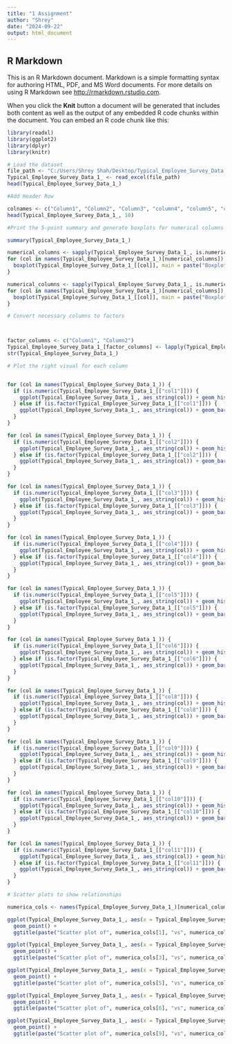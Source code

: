 ---
title: "1 Assignment"
author: "Shrey"
date: "2024-09-22"
output: html_document
---

## R Markdown

This is an R Markdown document. Markdown is a simple formatting syntax for authoring HTML, PDF, and MS Word documents. For more details on using R Markdown see <http://rmarkdown.rstudio.com>.

When you click the **Knit** button a document will be generated that includes both content as well as the output of any embedded R code chunks within the document. You can embed an R code chunk like this:

```{r}


library(readxl)
library(ggplot2)
library(dplyr)
library(knitr)

# Load the dataset
file_path <- "C:/Users/Shrey Shah/Desktop/Typical_Employee_Survey_Data (1).xlsx"
Typical_Employee_Survey_Data_1_ <- read_excel(file_path)
head(Typical_Employee_Survey_Data_1_)

#Add Header Row

colnames <- c("Column1", "Column2", "Column3", "column4", "column5", "column6", "column7", "column8", "column9", "column10", "column11" )
head(Typical_Employee_Survey_Data_1_, 10)

#Print the 5-point summary and generate boxplots for numerical columns

summary(Typical_Employee_Survey_Data_1_)

numerical_columns <- sapply(Typical_Employee_Survey_Data_1_, is.numeric)
for (col in names(Typical_Employee_Survey_Data_1_)[numerical_columns]) {
  boxplot(Typical_Employee_Survey_Data_1_[[col]], main = paste("Boxplot of", col), ylab = col)
}

numerical_columns <- sapply(Typical_Employee_Survey_Data_1_, is.numeric)
for (col in names(Typical_Employee_Survey_Data_1_)[numerical_columns]) {
  boxplot(Typical_Employee_Survey_Data_1_[[col]], main = paste("Boxplot of", col), ylab = col)
}

# Convert necessary columns to factors



factor_columns <- c("Column1", "Column2")  
Typical_Employee_Survey_Data_1_[factor_columns] <- lapply(Typical_Employee_Survey_Data_1_[factor_columns], as.factor)
str(Typical_Employee_Survey_Data_1_)

# Plot the right visual for each column


for (col in names(Typical_Employee_Survey_Data_1_)) {
  if (is.numeric(Typical_Employee_Survey_Data_1_[["col1"]])) {
    ggplot(Typical_Employee_Survey_Data_1_, aes_string(col)) + geom_histogram(binwidth = 10, fill = "blue") + ggtitle(paste("Histogram of", col))
  } else if (is.factor(Typical_Employee_Survey_Data_1_[["col1"]])) {
    ggplot(Typical_Employee_Survey_Data_1_, aes_string(col)) + geom_bar(fill = "green") + ggtitle(paste("Bar plot of", col))
  }
}

for (col in names(Typical_Employee_Survey_Data_1_)) {
  if (is.numeric(Typical_Employee_Survey_Data_1_[["col2"]])) {
    ggplot(Typical_Employee_Survey_Data_1_, aes_string(col)) + geom_histogram(binwidth = 10, fill = "blue") + ggtitle(paste("Histogram of", col))
  } else if (is.factor(Typical_Employee_Survey_Data_1_[["col2"]])) {
    ggplot(Typical_Employee_Survey_Data_1_, aes_string(col)) + geom_bar(fill = "green") + ggtitle(paste("Bar plot of", col))
  }
}

for (col in names(Typical_Employee_Survey_Data_1_)) {
  if (is.numeric(Typical_Employee_Survey_Data_1_[["col3"]])) {
    ggplot(Typical_Employee_Survey_Data_1_, aes_string(col)) + geom_histogram(binwidth = 10, fill = "blue") + ggtitle(paste("Histogram of", col))
  } else if (is.factor(Typical_Employee_Survey_Data_1_[["col3"]])) {
    ggplot(Typical_Employee_Survey_Data_1_, aes_string(col)) + geom_bar(fill = "green") + ggtitle(paste("Bar plot of", col))
  }
}

for (col in names(Typical_Employee_Survey_Data_1_)) {
  if (is.numeric(Typical_Employee_Survey_Data_1_[["col4"]])) {
    ggplot(Typical_Employee_Survey_Data_1_, aes_string(col)) + geom_histogram(binwidth = 10, fill = "blue") + ggtitle(paste("Histogram of", col))
  } else if (is.factor(Typical_Employee_Survey_Data_1_[["col4"]])) {
    ggplot(Typical_Employee_Survey_Data_1_, aes_string(col)) + geom_bar(fill = "green") + ggtitle(paste("Bar plot of", col))
  }
}

for (col in names(Typical_Employee_Survey_Data_1_)) {
  if (is.numeric(Typical_Employee_Survey_Data_1_[["col5"]])) {
    ggplot(Typical_Employee_Survey_Data_1_, aes_string(col)) + geom_histogram(binwidth = 10, fill = "blue") + ggtitle(paste("Histogram of", col))
  } else if (is.factor(Typical_Employee_Survey_Data_1_[["col5"]])) {
    ggplot(Typical_Employee_Survey_Data_1_, aes_string(col)) + geom_bar(fill = "green") + ggtitle(paste("Bar plot of", col))
  }
}

for (col in names(Typical_Employee_Survey_Data_1_)) {
  if (is.numeric(Typical_Employee_Survey_Data_1_[["col6"]])) {
    ggplot(Typical_Employee_Survey_Data_1_, aes_string(col)) + geom_histogram(binwidth = 10, fill = "blue") + ggtitle(paste("Histogram of", col))
  } else if (is.factor(Typical_Employee_Survey_Data_1_[["col6"]])) {
    ggplot(Typical_Employee_Survey_Data_1_, aes_string(col)) + geom_bar(fill = "green") + ggtitle(paste("Bar plot of", col))
  }
}

for (col in names(Typical_Employee_Survey_Data_1_)) {
  if (is.numeric(Typical_Employee_Survey_Data_1_[["col8"]])) {
    ggplot(Typical_Employee_Survey_Data_1_, aes_string(col)) + geom_histogram(binwidth = 10, fill = "blue") + ggtitle(paste("Histogram of", col))
  } else if (is.factor(Typical_Employee_Survey_Data_1_[["col8"]])) {
    ggplot(Typical_Employee_Survey_Data_1_, aes_string(col)) + geom_bar(fill = "green") + ggtitle(paste("Bar plot of", col))
  }
}

for (col in names(Typical_Employee_Survey_Data_1_)) {
  if (is.numeric(Typical_Employee_Survey_Data_1_[["col9"]])) {
    ggplot(Typical_Employee_Survey_Data_1_, aes_string(col)) + geom_histogram(binwidth = 10, fill = "blue") + ggtitle(paste("Histogram of", col))
  } else if (is.factor(Typical_Employee_Survey_Data_1_[["col9"]])) {
    ggplot(Typical_Employee_Survey_Data_1_, aes_string(col)) + geom_bar(fill = "green") + ggtitle(paste("Bar plot of", col))
  }
}

for (col in names(Typical_Employee_Survey_Data_1_)) {
  if (is.numeric(Typical_Employee_Survey_Data_1_[["col10"]])) {
    ggplot(Typical_Employee_Survey_Data_1_, aes_string(col)) + geom_histogram(binwidth = 10, fill = "blue") + ggtitle(paste("Histogram of", col))
  } else if (is.factor(Typical_Employee_Survey_Data_1_[["col10"]])) {
    ggplot(Typical_Employee_Survey_Data_1_, aes_string(col)) + geom_bar(fill = "green") + ggtitle(paste("Bar plot of", col))
  }
}

for (col in names(Typical_Employee_Survey_Data_1_)) {
  if (is.numeric(Typical_Employee_Survey_Data_1_[["col11"]])) {
    ggplot(Typical_Employee_Survey_Data_1_, aes_string(col)) + geom_histogram(binwidth = 10, fill = "blue") + ggtitle(paste("Histogram of", col))
  } else if (is.factor(Typical_Employee_Survey_Data_1_[["col11"]])) {
    ggplot(Typical_Employee_Survey_Data_1_, aes_string(col)) + geom_bar(fill = "green") + ggtitle(paste("Bar plot of", col))
  }
}

# Scatter plots to show relationships

numerica_cols <- names(Typical_Employee_Survey_Data_1_)[numerical_columns]

ggplot(Typical_Employee_Survey_Data_1_, aes(x = Typical_Employee_Survey_Data_1_[[numerica_cols[1]]], y = Typical_Employee_Survey_Data_1_[[numerica_cols[2]]])) +
  geom_point() + 
  ggtitle(paste("Scatter plot of", numerica_cols[1], "vs", numerica_cols[2]))

ggplot(Typical_Employee_Survey_Data_1_, aes(x = Typical_Employee_Survey_Data_1_[[numerica_cols[3]]], y = Typical_Employee_Survey_Data_1_[[numerica_cols[4]]])) +
  geom_point() + 
  ggtitle(paste("Scatter plot of", numerica_cols[3], "vs", numerica_cols[4]))

ggplot(Typical_Employee_Survey_Data_1_, aes(x = Typical_Employee_Survey_Data_1_[[numerica_cols[5]]], y = Typical_Employee_Survey_Data_1_[[numerica_cols[2]]])) +
  geom_point() + 
  ggtitle(paste("Scatter plot of", numerica_cols[5], "vs", numerica_cols[2]))

ggplot(Typical_Employee_Survey_Data_1_, aes(x = Typical_Employee_Survey_Data_1_[[numerica_cols[6]]], y = Typical_Employee_Survey_Data_1_[[numerica_cols[8]]])) +
  geom_point() + 
  ggtitle(paste("Scatter plot of", numerica_cols[6], "vs", numerica_cols[8]))

ggplot(Typical_Employee_Survey_Data_1_, aes(x = Typical_Employee_Survey_Data_1_[[numerica_cols[9]]], y = Typical_Employee_Survey_Data_1_[[numerica_cols[10]]])) +
  geom_point() + 
  ggtitle(paste("Scatter plot of", numerica_cols[9], "vs", numerica_cols[10]))

```
